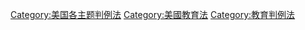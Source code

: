 [[Category:美国各主题判例法|Category:美国各主题判例法]]
[[Category:美國教育法|Category:美國教育法]]
[[Category:教育判例法|Category:教育判例法]]